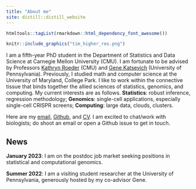 ```yaml
---
title: "About me"
site: distill::distill_website
---
```


```r
htmltools::tagList(rmarkdown::html_dependency_font_awesome())
```


::: {.floatting}

```r
knitr::include_graphics("tim_higher_res.png")
```
I am a fifth-year PhD student in the Department of Statistics and Data Science at Carnegie Mellon University (CMU).  I am fortunate to be advised by Professors [Kathryn Roeder](http://www.stat.cmu.edu/~roeder/) (CMU) and [Gene Katsevich](https://ekatsevi.github.io) (University of Pennsylvania). Previously, I studied math and computer science at the University of Maryland, College Park. I like to work within the connective tissue that binds together the allied sciences of statistics, genomics, and computing. My current interests are as follows. **Statistics**: robust inference, regression methodology; **Genomics**: single-cell applications, especially single-cell CRISPR screens; **Computing**: large data, clouds, clusters.
:::

Here are my [email](email.html), [Github](https://github.com/Timothy-Barry), and [CV](ResumeCv/timsResume.pdf). I am excited to chat/work with biologists; do shoot an email or open a Github issue to get in touch.

## News

**January 2023**: I am on the postdoc job market seeking positions in statistical and computational genomics.

**Summer 2022**: I am a visiting student researcher at the University of Pennsylvania, generously hosted by my co-advisor Gene.

